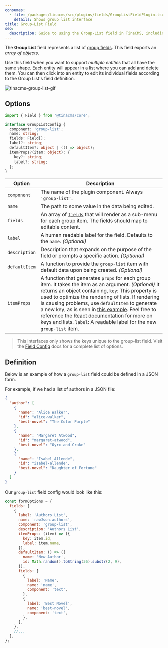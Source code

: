 ```yaml
---
consumes:
  - file: /packages/tinacms/src/plugins/fields/GroupListFieldPlugin.tsx
    details: Shows group list interface
title: Group-List Field
seo:
  description: Guide to using the Group-List field in TinaCMS, including configuration and examples for managing lists of similar entities.
---
```


<WarningCallout body="This is an advanced-use feature, and likely not something you'll need to configure. What you probably want is the content types reference!" />

The **Group List** field represents a list of [group fields](/docs/reference/toolkit/fields/group). This field exports an _array of objects_.

Use this field when you want to support _multiple entities_ that all have the same shape. Each entity will appear in a list where you can add and delete them. You can then click into an entity to edit its individual fields according to the Group List's field definition.

![tinacms-group-list-gif](/gif/group-list.gif)

## Options

```typescript
import { Field } from '@tinacms/core';

interface GroupListConfig {
  component: 'group-list';
  name: string;
  fields: Field[];
  label?: string;
  defaultItem?: object | (() => object);
  itemProps?(item: object): {
    key?: string;
    label?: string;
  };
}
```

| Option        | Description                                                                                                                                                                                                                                                                                                                                                                                                                                                                                                                                                                  |
| ------------- | ---------------------------------------------------------------------------------------------------------------------------------------------------------------------------------------------------------------------------------------------------------------------------------------------------------------------------------------------------------------------------------------------------------------------------------------------------------------------------------------------------------------------------------------------------------------------------- |
| `component`   | The name of the plugin component. Always `'group-list'`.                                                                                                                                                                                                                                                                                                                                                                                                                                                                                                                     |
| `name`        | The path to some value in the data being edited.                                                                                                                                                                                                                                                                                                                                                                                                                                                                                                                             |
| `fields`      | An array of [`fields`](/docs/extending-tina/custom-field-components/#default-field-plugins) that will render as a sub-menu for each group item. The fields should map to editable content.                                                                                                                                                                                                                                                                                                                                                                                   |
| `label`       | A human readable label for the field. Defaults to the `name`. _(Optional)_                                                                                                                                                                                                                                                                                                                                                                                                                                                                                                   |
| `description` | Description that expands on the purpose of the field or prompts a specific action. _(Optional)_                                                                                                                                                                                                                                                                                                                                                                                                                                                                              |
| `defaultItem` | A function to provide the `group-list` item with default data upon being created. _(Optional)_                                                                                                                                                                                                                                                                                                                                                                                                                                                                               |
| `itemProps`   | A function that generates `props` for each group item. It takes the item as an argument. _(Optional)_ It returns an object containing, `key`: This property is used to optimize the rendering of lists. If rendering is causing problems, use `defaultItem` to generate a new key, as is seen in [this example](http://tinacms.org/docs/reference/toolkit/fields/group-list#definition). Feel free to reference the [React documentation](https://reactjs.org/docs/lists-and-keys.html) for more on keys and lists. `label`: A readable label for the new `group-list` item. |

> This interfaces only shows the keys unique to the group-list field. Visit the [Field Config](/docs/extending-tina/custom-field-components/#default-field-plugins) docs for a complete list of options.

## Definition

Below is an example of how a `group-list` field could be defined in a JSON form.

For example, if we had a list of authors in a JSON file:

```json
{
  "author": [
    {
      "name": "Alice Walker",
      "id": "alice-walker",
      "best-novel": "The Color Purple"
    },
    {
      "name": "Margaret Atwood",
      "id": "margaret-atwood",
      "best-novel": "Oyrx and Crake"
    },
    {
      "name": "Isabel Allende",
      "id": "isabel-allende",
      "best-novel": "Daughter of Fortune"
    }
  ]
}
```

Our `group-list` field config would look like this:

```javascript
const formOptions = {
  fields: [
    {
      label: 'Authors List',
      name: 'rawJson.authors',
      component: 'group-list',
      description: 'Authors List',
      itemProps: (item) => ({
        key: item.id,
        label: item.name,
      }),
      defaultItem: () => ({
        name: 'New Author',
        id: Math.random().toString(36).substr(2, 9),
      }),
      fields: [
        {
          label: 'Name',
          name: 'name',
          component: 'text',
        },
        {
          label: 'Best Novel',
          name: 'best-novel',
          component: 'text',
        },
      ],
    },
    //...
  ],
};
```
